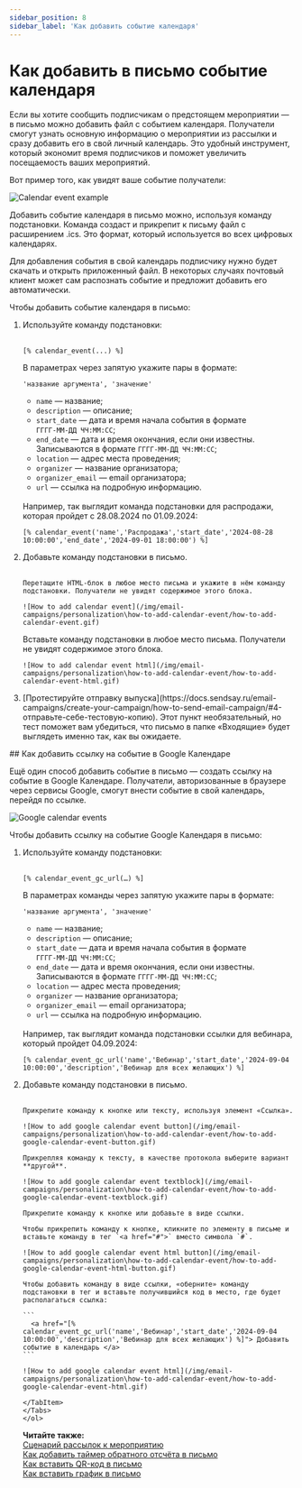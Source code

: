 ```yaml
---
sidebar_position: 8
sidebar_label: 'Как добавить событие календаря'
---
```



# Как добавить в письмо событие календаря

Если вы хотите сообщить подписчикам о предстоящем мероприятии — в письмо можно добавить файл с событием календаря. Получатели смогут узнать основную информацию о мероприятии из рассылки и сразу добавить его в свой личный календарь. Это удобный инструмент, который экономит время подписчиков и поможет увеличить посещаемость ваших мероприятий.

Вот пример того, как увидят ваше событие получатели:

![Calendar event example](/img/email-campaigns/personalization\how-to-add-calendar-event/calendar-event-example.png)

Добавить событие календаря в письмо можно, используя команду подстановки. Команда создаст и прикрепит к письму файл с расширением .ics. Это формат, который используется во всех цифровых календарях.

Для добавления события в свой календарь подписчику нужно будет скачать и открыть приложенный файл. В некоторых случаях почтовый клиент может сам распознать событие и предложит добавить его автоматически.

Чтобы добавить событие календаря в письмо:

<ol>
<li> Используйте команду подстановки:</li><br/>

```
[% calendar_event(...) %]
```

В параметрах через запятую укажите пары в формате:

```
'название аргумента', 'значение'
```

- `name` — название;
- `description` — описание;
- `start_date` — дата и время начала события в формате `ГГГГ‑ММ‑ДД ЧЧ:ММ:СС`;
- `end_date` — дата и время окончания, если они известны. Записываются в формате `ГГГГ‑ММ‑ДД ЧЧ:ММ:СС`;
- `location` — адрес места проведения;
- `organizer` — название организатора;
- `organizer_email` — email организатора;
- `url` — ссылка на подробную информацию.

<br />
Например, так выглядит команда подстановки для распродажи, которая пройдет с 28.08.2024 по 01.09.2024:

```
[% calendar_event('name','Распродажа','start_date','2024-08-28 10:00:00','end_date','2024-09-01 18:00:00') %]
```

<li> Добавьте команду подстановки в письмо.</li>
<br />

  <Tabs>
  <TabItem value="key1" label="В блочном редакторе" default>

    Перетащите HTML-блок в любое место письма и укажите в нём команду подстановки. Получатели не увидят содержимое этого блока.

    ![How to add calendar event](/img/email-campaigns/personalization\how-to-add-calendar-event/how-to-add-calendar-event.gif)

  </TabItem>
  <TabItem value="key2" label="В HTML-редакторе" default>
    Вставьте команду подстановки в любое место письма. Получатели не увидят содержимое этого блока.

    ![How to add calendar event html](/img/email-campaigns/personalization\how-to-add-calendar-event/how-to-add-calendar-event-html.gif)

  </TabItem>
  </Tabs>

<li> [Протестируйте отправку выпуска](https://docs.sendsay.ru/email-campaigns/create-your-campaign/how-to-send-email-campaign/#4-отправьте-себе-тестовую-копию). Этот пункт необязательный, но тест поможет вам убедиться, что письмо в папке «Входящие» будет выглядеть именно так, как вы ожидаете.</li>
</ol>
## Как добавить ссылку на событие в Google Календаре

Ещё один способ добавить событие в письмо — создать ссылку на событие в Google Календаре. Получатели, авторизованные в браузере через сервисы Google, смогут внести событие в свой календарь, перейдя по ссылке.

![Google calendar events](/img/email-campaigns/personalization\how-to-add-calendar-event/google-calendar-events.gif)

Чтобы добавить ссылку на событие Google Календаря в письмо:

<ol>
<li> Используйте команду подстановки:</li><br/>

```
[% calendar_event_gc_url(…) %]
```

В параметрах команды через запятую укажите пары в формате:

```
'название аргумента', 'значение'
```

- `name` — название;
- `description` — описание;
- `start_date` — дата и время начала события в формате `ГГГГ‑ММ‑ДД ЧЧ:ММ:СС`;
- `end_date` — дата и время окончания, если они известны. Записываются в формате `ГГГГ‑ММ‑ДД ЧЧ:ММ:СС`;
- `location` — адрес места проведения;
- `organizer` — название организатора;
- `organizer_email` — email организатора;
- `url` — ссылка на подробную информацию.

<br />
Например, так выглядит команда подстановки ссылки для вебинара, который пройдет 04.09.2024:

```
[% calendar_event_gc_url('name','Вебинар','start_date','2024-09-04 10:00:00','description','Вебинар для всех желающих') %]
```

<li> Добавьте команду подстановки в письмо.</li>
<br />

  <Tabs>
  <TabItem value="key1" label="В блочном редакторе" default>

    Прикрепите команду к кнопке или тексту, используя элемент «Ссылка».

    ![How to add google calendar event button](/img/email-campaigns/personalization\how-to-add-calendar-event/how-to-add-google-calendar-event-button.gif)

    Прикрепляя команду к тексту, в качестве протокола выберите вариант **другой**.

    ![How to add google calendar event textblock](/img/email-campaigns/personalization\how-to-add-calendar-event/how-to-add-google-calendar-event-textblock.gif)

  </TabItem>

  <TabItem value="key2" label="В HTML-редакторе" default>

    Прикрепите команду к кнопке или добавьте в виде ссылки.

    Чтобы прикрепить команду к кнопке, кликните по элементу в письме и вставьте команду в тег `<a href="#">` вместо символа `#`.

    ![How to add google calendar event html button](/img/email-campaigns/personalization\how-to-add-calendar-event/how-to-add-google-calendar-event-html-button.gif)

    Чтобы добавить команду в виде ссылки, «оберните» команду подстановки в тег и вставьте получившийся код в место, где будет располагаться ссылка:

    ```
      <a href="[% calendar_event_gc_url('name','Вебинар','start_date','2024-09-04 10:00:00','description','Вебинар для всех желающих') %]"> Добавить событие в календарь </a>
    ```

    ![How to add google calendar event html](/img/email-campaigns/personalization\how-to-add-calendar-event/how-to-add-google-calendar-event-html.gif)

    </TabItem>
    </Tabs>
    </ol>

**Читайте также:**<br/>
[Сценарий рассылок к мероприятию](https://docs.sendsay.ru/automations/automation-with-workflows/workflow-for-event/)<br/>
[Как добавить таймер обратного отсчёта в письмо](https://docs.sendsay.ru/email-campaigns/create-your-campaign/countdown-timer/)<br/>
[Как вставить QR-код в письмо](https://docs.sendsay.ru/email-campaigns/personalization/how-to-add-qr-code/)<br/>
[Как вставить график в письмо](https://docs.sendsay.ru/email-campaigns/personalization/how-to-add-graph/)<br/>
